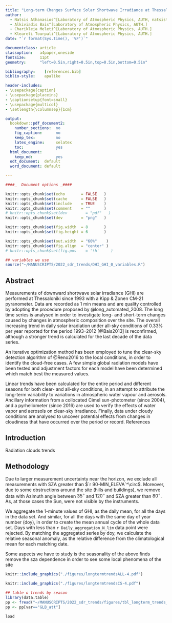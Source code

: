 ```yaml
---
title: "Long-term Changes Surface Solar Shortwave Irradiance at Thessaloniki, Greece under clear- and all-sky conditions"
author:
  - Natsis Athanasios^[Laboratory of Atmospheric Physics, AUTH, natsisthanasis@gmail.com]
  - Alkiviadis Bais^[Laboratory of Atmospheric Physics, AUTH.]
  - Charikleia Meleti^[Laboratory of Atmospheric Physics, AUTH.]
  - Kleareti Tourpali^[Laboratory of Atmospheric Physics, AUTH.]
date: "`r format(Sys.time(), '%F')`"

documentclass: article
classoption:   a4paper,oneside
fontsize:      11pt
geometry:      "left=0.5in,right=0.5in,top=0.5in,bottom=0.5in"

bibliography:    [references.bib]
biblio-style:    apalike

header-includes:
- \usepackage{caption}
- \usepackage{placeins}
- \captionsetup{font=small}
- \usepackage{multicol}
- \setlength{\columnsep}{1cm}

output:
  bookdown::pdf_document2:
    number_sections:  no
    fig_caption:      no
    keep_tex:         no
    latex_engine:     xelatex
    toc:              yes
  html_document:
    keep_md:          yes
  odt_document:  default
  word_document: default

---
```


```r

####_  Document options _####

knitr::opts_chunk$set(echo       = FALSE   )
knitr::opts_chunk$set(cache      = FALSE   )
knitr::opts_chunk$set(include    = TRUE    )
knitr::opts_chunk$set(comment    = ""      )
# knitr::opts_chunk$set(dev        = "pdf"   )
knitr::opts_chunk$set(dev        = "png"   )

knitr::opts_chunk$set(fig.width  = 8       )
knitr::opts_chunk$set(fig.height = 6       )

knitr::opts_chunk$set(out.width  = "60%"    )
knitr::opts_chunk$set(fig.align  = "center" )
# knitr::opts_chunk$set(fig.pos    = '!h'     )
```

```r
## variables we use
source("~/MANUSCRIPTS/2022_sdr_trends/DHI_GHI_0_variables.R")
```


## Abstract

Measurements of downward shortwave solar irradiance (GHI) are performed at Thessaloniki since 1993 with a Kipp & Zonen CM-21 pyranometer. Data are recorded as 1 min means and are quality controlled by adopting the procedure proposed by @long_automated_2008. The long time series is analysed in order to investigate long- and short-term changes caused by changes in atmospheric composition over the site. The overall increasing trend in daily solar irradiation under all-sky conditions of 0.33% per year reported for the period 1993–2012 [@Bais2013] is reconfirmed, although a stronger trend is calculated for the last decade of the data series.

An iterative optimization method has been employed to tune the clear-sky detection algorithm of @Reno2016 to the local conditions, in order to identify the cloud-free cases. A few simple global radiation models have been tested and adjustment factors for each model have been determined which match best the measured values.

Linear trends have been calculated for the entire period and different seasons for both clear- and all-sky conditions, in an attempt to attribute the long-term variability to variations in atmospheric water vapour and aerosols. Ancillary information from a collocated Cimel sun-photometer (since 2004), and a pyrheliometer (since 2016) are used to verify the effects of water vapor and aerosols on clear-sky irradiance. Finally, data under cloudy conditions are analysed to uncover potential effects from changes in cloudiness that have occurred over the period or record.
References






## Introduction

Radiation clouds trends

## Methodology



Due to larger measurement uncertainty near the horizon, we exclude
all measurements with SZA greater than $`r 90-MIN_ELEVA`^\circ$. 
Moreover, due to some obstructions around the site (hills and buildings), we remove data with Azimuth angle between 
$35^\circ$ and $120^\circ$ and SZA greater than $80^\circ$. As, at 
those cases the Sun, were not visible by the instruments.

We aggregate the 1-minute values of GHI, as the daily mean, for all the days in the data set. And similar, for all the days with the same day of year number (doy), in order to create the mean annual cycle of the whole data set. Days with less than `r Daily_aggregation_N_lim` data point were rejected. By matching the aggregated series by doy, we calculate the relative seasonal anomaly,  as the relative difference from the climatological mean for each matching date.






Some aspects we have to study is the seasonality of the above finds
remove the sza dependence in order to see some local phenomena of the site


```r
knitr::include_graphics("./figures/longtermtrendsALL-4.pdf")
```

```r
knitr::include_graphics("./figures/longtermtrendsCS-4.pdf")
```



```r
## table o trends by season
library(data.table)
pp <- fread("~/MANUSCRIPTS/2022_sdr_trends/figures/tbl_longterm_trends_season.dat")
pp <- pp[var=="GLB_att"]

load
```





\ 
<!-- \vfill -->
\ 
